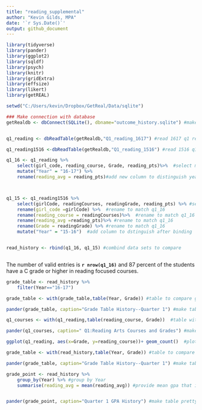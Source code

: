 ```yaml
---
title: "reading_supplemental"
author: "Kevin Gilds, MPA"
date: '`r Sys.Date()`'
output: github_document
---
```


```r
library(tidyverse)
library(pander)
library(ggplot2)
library(sqldf)
library(psych)
library(knitr)
library(gridExtra)
library(effsize)
library(likert)
library(getREAL)


```



```r
setwd("C:/Users/kevin/Dropbox/GetReal/Data/sqlite")

### Make connection with database
getRealdb <- dbConnect(SQLite(), dbname="outcome_history.sqlite") #make connection with database


q1_reading <- dbReadTable(getRealdb,"Q1_reading_1617") #read 1617 q1 reading

q1_reading1516 <-dbReadTable(getRealdb,"Q1_reading_1516") #read 1516 q1 reading

```


```r
q1_16 <- q1_reading %>%
    select(girl_code, reading_course, Grade, reading_pts)%>%  #select matching columns from previous year
    mutate("Year" = "16-17") %>%
    rename(reading_avg = reading_pts)#add new column to distinguish years for when we combine 15-16



q1_15 <- q1_reading1516 %>%
    select(girlCode, readingCourses, readingGrade, reading_pts) %>% #select matching columns 
    rename(girl_code =girlCode) %>%  #rename to match q1_16
    rename(reading_course = readingCourses)%>%  #rename to match q1_16
    rename(reading_avg =reading_pts)%>% #rename to match q1_16
    rename(Grade = readingGrade) %>% #rename to match q1_16
    mutate("Year" = "15-16")  #add column to dstinguish after binding


read_history <- rbind(q1_16, q1_15) #combind data sets to compare



```

The number of valid entries is **`r nrow(q1_16)`** and 87 percent of the students have a C grade or higher in reading focused courses. 

```r
grade_table <- read_history %>%
    filter(Year=="16-17")

grade_table <- with(grade_table,table(Year, Grade)) #table to compare grades from previous Q1

pander(grade_table, caption="Grade Table History--Quarter 1") #make table pretty 

```


```r
q1_courses <- with(q1_reading,table(reading_course, Grade))  #table with courses and grades

pander(q1_courses, caption=" Q1:Reading Arts Courses and Grades") #make table pretty

```



```r
ggplot(q1_reading, aes(x=Grade, y=reading_course))+ geom_count()  #plot grades by courses

```

```r
grade_table <- with(read_history,table(Year, Grade)) #table to compare grades from previous Q1

pander(grade_table, caption="Grade Table History--Quarter 1") #make table pretty 

```

```r
grade_point <- read_history %>%
    group_by(Year) %>% #group by Year
    summarise(reading_avg = mean(reading_avg)) #provide mean gpa that is grouped by the year


pander(grade_point, caption="Quarter 1 GPA History") #make table pretty. 


```








